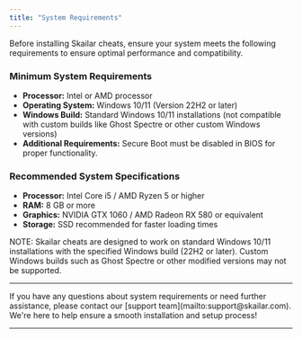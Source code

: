 ```yaml
---
title: "System Requirements"
---
```



Before installing Skailar cheats, ensure your system meets the following requirements to ensure optimal performance and compatibility.

### Minimum System Requirements

- **Processor:** Intel or AMD processor
- **Operating System:** Windows 10/11 (Version 22H2 or later)
- **Windows Build:** Standard Windows 10/11 installations (not compatible with custom builds like Ghost Spectre or other custom Windows versions)
- **Additional Requirements:** Secure Boot must be disabled in BIOS for proper functionality.

### Recommended System Specifications

- **Processor:** Intel Core i5 / AMD Ryzen 5 or higher
- **RAM:** 8 GB or more
- **Graphics:** NVIDIA GTX 1060 / AMD Radeon RX 580 or equivalent
- **Storage:** SSD recommended for faster loading times

<Warning>
NOTE: Skailar cheats are designed to work on standard Windows 10/11 installations with the specified Windows build (22H2 or later). Custom Windows builds such as Ghost Spectre or other modified versions may not be supported.
</Warning>

---

<Card title="Need Assistance?" icon="headset" href="https://discord.gg/skailar">
If you have any questions about system requirements or need further assistance, please contact our [support team](mailto:support@skailar.com). We're here to help ensure a smooth installation and setup process!
</Card>

---